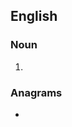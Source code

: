 {{also|preteens}}
==English==

===Noun===
{{head|en|noun plural form}}

# {{plural of|pre-teen|lang=en}}

===Anagrams===
* {{anagrams|en|a=eeenprst|Petersen|pretense|terpenes}}